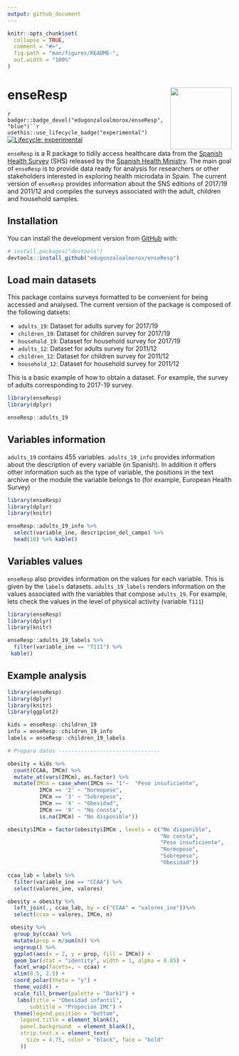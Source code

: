 ```yaml
---
output: github_document
---
```


<!-- README.md is generated from README.Rmd. Please edit that file -->

```r
knitr::opts_chunk$set(
  collapse = TRUE,
  comment = "#>",
  fig.path = "man/figures/README-",
  out.width = "100%"
)
```

# enseResp <img src='man/figures/logo.png' align="right" height="138.5" />

<!-- badges: start -->

`r badger::badge_devel("edugonzaloalmorox/enseResp", "blue")``r usethis::use_lifecycle_badge("experimental")`
[![Lifecycle: experimental](https://img.shields.io/badge/lifecycle-experimental-orange.svg)](https://www.tidyverse.org/lifecycle/#experimental)
<!-- badges: end -->

`enseResp` is a R package to tidily access healthcare data from the [Spanish Health Survey](https://www.mscbs.gob.es/estadEstudios/estadisticas/bancoDatos.htm) (SHS) released by the [Spanish Health Ministry](https://www.mscbs.gob.es/home.htm). The main goal of `enseResp` is to provide data ready for analysis for researchers or other stakeholders interested in exploring health microdata in Spain. The current version of `enseResp` provides  information about the SNS editions of 2017/19 and 2011/12 and compiles the surveys associated with the adult, children and household samples.


## Installation

You can install the development version from [GitHub](https://github.com/) with:

``` r
# install.packages("devtools")
devtools::install_github("edugonzaloalmorox/enseResp")
```
## Load main datasets

This package contains surveys formatted to be convenient for being accessed and analysed. The current version of the package is composed of the following datsets:

* `adults_19`: Dataset for adults survey for 2017/19
* `children_19`: Dataset for children survey for 2017/19
* `household_19`: Dataset for household survey for 2017/19
* `adults_12`: Dataset for adults survey for 2011/12
* `children_12`: Dataset for children survey for 2011/12
* `household_12`: Dataset for household survey for 2011/12


This is a basic example of how to obtain a dataset. For example, the survey of adults corresponding to 2017-19 survey. 

```r
library(enseResp)
library(dplyr)

enseResp::adults_19
```

## Variables information


`adults_19` contains 455 variables. `adults_19_info` provides information about the description of every variable (in Spanish). In addition it offers other information such as the type of variable, the positions in the text archive or the module the variable belongs to (for example, European Health Survey)

```r
library(enseResp)
library(dplyr)
library(knitr)

enseResp::adults_19_info %>% 
  select(variable_ine, descripcion_del_campo) %>% 
  head(10) %>% kable()
```

## Variables values


`enseResp` also provides information on the values for each variable. This is given by the `labels` datasets. `adults_19_labels` renders information on the values associated with the variables that compose `adults_19`. For example, lets check the values in the level of physical activity (variable `T111`)

```r
library(enseResp)
library(dplyr)
library(knitr)

enseResp::adults_19_labels %>% 
  filter(variable_ine == "T111") %>%
 kable()
```

## Example analysis

```r
library(enseResp)
library(dplyr)
library(knitr)
library(ggplot2)

kids = enseResp::children_19
info = enseResp::children_19_info
labels = enseResp::children_19_labels

# Preparo datos --------------------------------

obesity = kids %>%
  count(CCAA, IMCm) %>%
  mutate_at(vars(IMCm), as.factor) %>%
  mutate(IMCm = case_when(IMCm == "1"~  "Peso insuficiente",
          IMCm == '2' ~ "Normopeso", 
          IMCm == '3' ~ "Sobrepeso", 
          IMCm == '4' ~ "Obesidad", 
          IMCm == '9' ~ "No consta", 
          is.na(IMCm) ~ "No disponible"))

obesity$IMCm = factor(obesity$IMCm , levels = c("No disponible", 
                                                "No consta", 
                                                "Peso insuficiente",
                                                "Normopeso",
                                                "Sobrepeso",
                                                "Obesidad"))

ccaa_lab = labels %>%
  filter(variable_ine == "CCAA") %>%
  select(valores_ine, valores)

obesity = obesity %>%
  left_join(., ccaa_lab, by = c("CCAA" = "valores_ine"))%>%
  select(ccaa = valores, IMCm, n)

 obesity %>%
  group_by(ccaa) %>%
  mutate(prop = n/sum(n)) %>%
  ungroup() %>%
  ggplot(aes(x = 2, y = prop, fill = IMCm)) +
  geom_bar(stat = "identity", width = 1, alpha = 0.85) +
  facet_wrap(facets=. ~ ccaa) +
  xlim(0.5, 2.5) +
  coord_polar(theta = "y") +
  theme_void() +
  scale_fill_brewer(palette = "Dark1") +
   labs(title = "Obesidad infantil", 
       subtitle = "Propocion IMC") +
  theme(legend.position = "bottom",
    legend.title = element_blank(), 
    panel.background  = element_blank(),
    strip.text.x = element_text(
      size = 4.75, color = "black", face = "bold"
    ))


```
